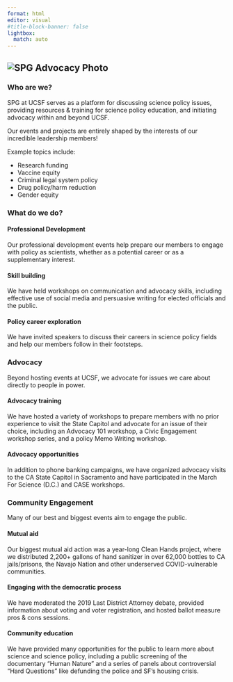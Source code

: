 ```yaml
---
format: html
editor: visual
#title-block-banner: false
lightbox:
  match: auto
---
```


![SPG Advocacy Photo](images/SPG_Advocacy_Photo.png){.lightbox}
---

### Who are we?

SPG at UCSF serves as a platform for discussing science policy issues, providing resources & training for science policy education, and initiating advocacy within and beyond UCSF.

Our events and projects are entirely shaped by the interests of our incredible leadership members!

Example topics include:

-   Research funding
-   Vaccine equity
-   Criminal legal system policy
-   Drug policy/harm reduction
-   Gender equity

### What do we do?

#### **Professional Development** 

Our professional development events help prepare our members to engage with policy as scientists, whether as a potential career or as a supplementary interest.

#### **Skill building**

We have held workshops on communication and advocacy skills, including effective use of social media and persuasive writing for elected officials and the public.

#### **Policy career exploration**

We have invited speakers to discuss their careers in science policy fields and help our members follow in their footsteps.

### Advocacy

Beyond hosting events at UCSF, we advocate for issues we care about directly to people in power.

#### **Advocacy training**

We have hosted a variety of workshops to prepare members with no prior experience to visit the State Capitol and advocate for an issue of their choice, including an Advocacy 101 workshop, a Civic Engagement workshop series, and a policy Memo Writing workshop.

#### **Advocacy opportunities** 

In addition to phone banking campaigns, we have organized advocacy visits to the CA State Capitol in Sacramento and have participated in the March For Science (D.C.) and CASE workshops.

### **Community Engagement**

Many of our best and biggest events aim to engage the public.

#### **Mutual aid**

Our biggest mutual aid action was a year-long Clean Hands project, where we distributed 2,200+ gallons of hand sanitizer in over 62,000 bottles to CA jails/prisons, the Navajo Nation and other underserved COVID-vulnerable communities.

#### Engaging with the democratic process

We have moderated the 2019 Last District Attorney debate, provided information about voting and voter registration, and hosted ballot measure pros & cons sessions.

#### **Community education**

We have provided many opportunities for the public to learn more about science and science policy, including a public screening of the documentary "Human Nature" and a series of panels about controversial “Hard Questions” like defunding the police and SF’s housing crisis.
